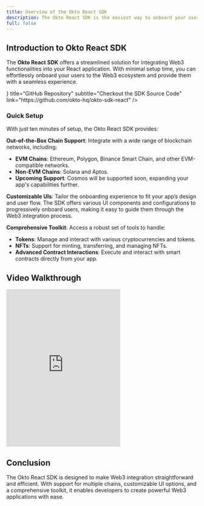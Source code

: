 ```yaml
---
title: Overview of the Okto React SDK
description: The Okto React SDK is the easiest way to onboard your users to web3 in your React App.
full: false
---
```



## Introduction to Okto React SDK

The **Okto React SDK** offers a streamlined solution for integrating Web3 functionalities into your React application. With minimal setup time, you can effortlessly onboard your users to the Web3 ecosystem and provide them with a seamless experience.

<div className="my-6">
  <TechnologyCard
    icon={<IoCodeSlashOutline size={"1.5rem"} />}
    title="GitHub Repository"
    subtitle="Checkout the SDK Source Code"
    link="https://github.com/okto-hq/okto-sdk-react"
  />
</div>

### Quick Setup

With just ten minutes of setup, the Okto React SDK provides:

**Out-of-the-Box Chain Support**: Integrate with a wide range of blockchain networks, including:
  - **EVM Chains**: Ethereum, Polygon, Binance Smart Chain, and other EVM-compatible networks.
  - **Non-EVM Chains**: Solana and Aptos.
  - **Upcoming Support**: Cosmos will be supported soon, expanding your app's capabilities further.

**Customizable UIs**: Tailor the onboarding experience to fit your app’s design and user flow. The SDK offers various UI components and configurations to progressively onboard users, making it easy to guide them through the Web3 integration process.

**Comprehensive Toolkit**: Access a robust set of tools to handle:
  - **Tokens**: Manage and interact with various cryptocurrencies and tokens.
  - **NFTs**: Support for minting, transferring, and managing NFTs.
  - **Advanced Contract Interactions**: Execute and interact with smart contracts directly from your app.

## Video Walkthrough

<div>
      <iframe className="w-full" height="415" src="https://www.youtube.com/embed/lZb--UYM_10" frameborder="0" allowfullscreen></iframe>
</div>

## Conclusion

The Okto React SDK is designed to make Web3 integration straightforward and efficient. With support for multiple chains, customizable UI options, and a comprehensive toolkit, it enables developers to create powerful Web3 applications with ease.